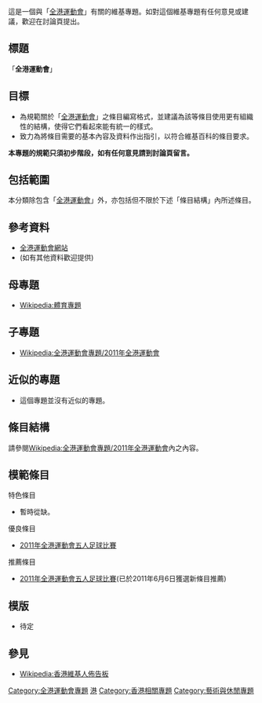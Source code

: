 {{维基专题状态|defunct}}

這是一個與「[[全港運動會|全港運動會]]」有關的維基專題。如對這個維基專題有任何意見或建議，歡迎在討論頁提出。

{{TOCright}}

==標題==
「'''全港運動會'''」

==目標==
*為規範關於「[[全港運動會|全港運動會]]」之條目編寫格式，並建議為該等條目使用更有組織性的結構，使得它們看起來能有統一的樣式。
*致力為將條目需要的基本內容及資料作出指引，以符合維基百科的條目要求。

'''本專題的規範只須初步階段，如有任何意見請到討論頁留言。'''

==包括範圍==
本分類除包含「[[全港運動會|全港運動會]]」外，亦包括但不限於下述「條目結構」內所述條目。

==參考資料==
*[http://hongkonggames.lcsd.gov.hk 全港運動會網站]
*(如有其他資料歡迎提供)

==母專題==
*[[Wikipedia:體育專題|Wikipedia:體育專題]]

==子專題==
*[[Wikipedia:全港運動會專題/2011年全港運動會|Wikipedia:全港運動會專題/2011年全港運動會]]

==近似的專題==
*這個專題並沒有近似的專題。

==條目結構==
請參閱[[Wikipedia:全港運動會專題/2011年全港運動會|Wikipedia:全港運動會專題/2011年全港運動會]]內之內容。

==模範條目==
;特色條目
*暫時從缺。

;優良條目
*[[2011年全港運動會五人足球比賽|2011年全港運動會五人足球比賽]]

;推薦條目
*[[2011年全港運動會五人足球比賽|2011年全港運動會五人足球比賽]](已於2011年6月6日獲選新條目推薦)

==模版==
*待定

==參見==
*[[Wikipedia:香港維基人佈告板|Wikipedia:香港維基人佈告板]]

[[Category:全港運動會專題|Category:全港運動會專題]]
[[Category:體育專題|港]]
[[Category:香港相關專題|Category:香港相關專題]]
[[Category:藝術與休閒專題|Category:藝術與休閒專題]]